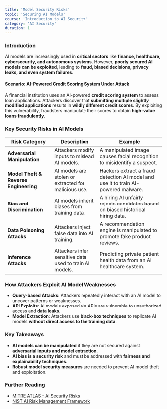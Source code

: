 ```yaml
---
title: 'Model Security Risks'
topic: 'Securing AI Models'
course: 'Introduction to AI Security'
category: 'AI Security'
duration: 1
---
```


### Introduction

AI models are increasingly used in **critical sectors** like **finance, healthcare, cybersecurity, and autonomous systems**. However, **poorly secured AI models can be exploited**, leading to **fraud, biased decisions, privacy leaks, and even system failures**.

#### **Scenario: AI-Powered Credit Scoring System Under Attack**

A financial institution uses an AI-powered **credit scoring system** to assess loan applications. Attackers discover that **submitting multiple slightly modified applications** results in **wildly different credit scores**. By exploiting this vulnerability, fraudsters manipulate their scores to obtain **high-value loans fraudulently**.

### Key Security Risks in AI Models

| Risk Category                         | Description                                             | Example                                                                            |
| ------------------------------------- | ------------------------------------------------------- | ---------------------------------------------------------------------------------- |
| **Adversarial Manipulation**          | Attackers modify inputs to mislead AI models.           | A manipulated image causes facial recognition to misidentify a suspect.            |
| **Model Theft & Reverse Engineering** | AI models are stolen or extracted for malicious use.    | Hackers extract a fraud detection AI model and use it to train AI-powered malware. |
| **Bias and Discrimination**           | AI models inherit biases from training data.            | A hiring AI unfairly rejects candidates based on biased historical hiring data.    |
| **Data Poisoning Attacks**            | Attackers inject false data into AI training.           | A recommendation engine is manipulated to promote fake product reviews.            |
| **Inference Attacks**                 | Attackers infer sensitive data used to train AI models. | Predicting private patient health data from an AI healthcare system.               |

### How Attackers Exploit AI Model Weaknesses

- **Query-based Attacks**: Attackers repeatedly interact with an AI model to uncover patterns or weaknesses.
- **API Exploits**: AI models exposed via APIs are vulnerable to unauthorized access and **data leaks**.
- **Model Extraction**: Attackers use **black-box techniques** to replicate AI models **without direct access to the training data**.

### Key Takeaways

- **AI models can be manipulated** if they are not secured against **adversarial inputs and model extraction**.
- **AI bias is a security risk** and must be addressed with **fairness and explainability techniques**.
- **Robust model security measures** are needed to prevent AI model theft and exploitation.

### Further Reading

- [MITRE ATLAS - AI Security Risks](https://atlas.mitre.org/)
- [NIST AI Risk Management Framework](https://www.nist.gov/)
